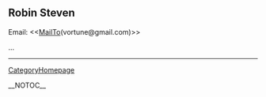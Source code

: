 <!-- #format wiki
 -->
<!-- #language en
 -->
== Robin Steven ==

Email: <<[[MailTo]](vortune@gmail.com)>>

...

----
[[CategoryHomepage]]

__NOTOC__